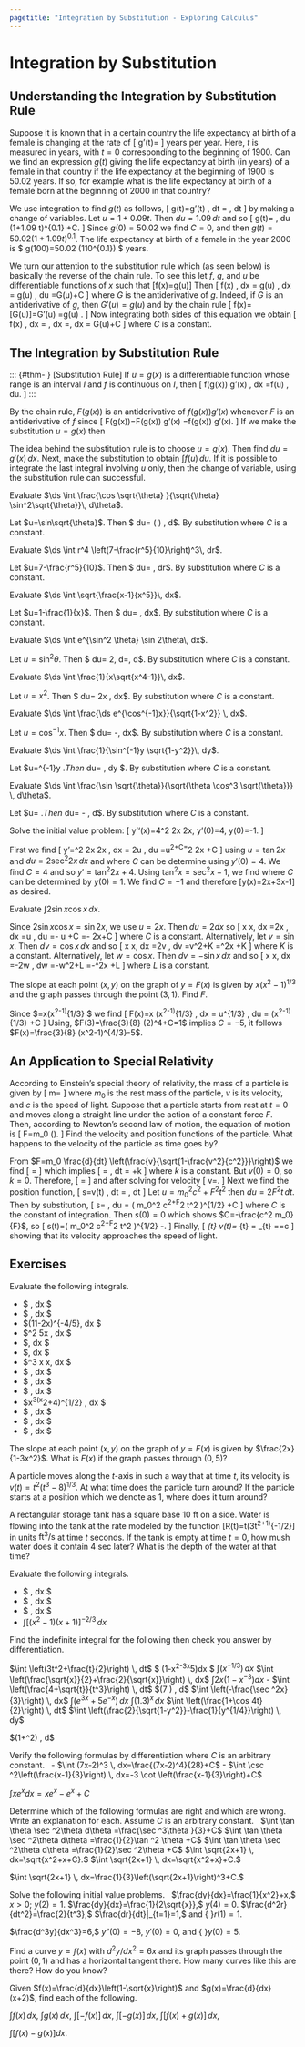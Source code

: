 ```yaml
---
pagetitle: "Integration by Substitution - Exploring Calculus"
---
```

# Integration by Substitution


## Understanding the Integration by Substitution Rule


Suppose it is known that in a certain country the life expectancy at birth of a female is changing at the rate of 
\[
g'(t)=\frac{5.45218}{(1+1.09t)^{0.9}}
\]
years per year. Here, $t$ is measured in years, with $t=0$ corresponding to the beginning of 1900. Can we find an expression $g(t)$ giving the life expectancy at birth (in years) of a female in that country if the life expectancy at the beginning of 1900 is 50.02 years. If so, for example what is the life expectancy at birth of a female born at the beginning of 2000 in that country? 

We use integration to find $g(t)$ as follows,
\[
g(t)=\int g'(t) \, dt = \int \frac{5.45218}{(1+1.09t)^{0.9}} \, dt
\]
by making a change of variables. Let $u=1+0.09 t$. Then $du=1.09 \, dt$ and so 
\[
g(t)=\frac{1}{1.09} \int \frac{5.45218}{u^{0.9}} \, du \approx 50.02 (1+1.09 t)^{0.1} +C.
\]
Since 
$g(0)=50.02$ we find $C=0$, and then $g(t)=50.02(1+1.09 t)^{0.1}$. The life expectancy at birth of a female  in the year 2000 is 
$ g(100)=50.02 \left(110^{0.1}\right) \approx 80.04$ years. 


We turn our attention to the substitution rule which (as seen below) is basically the reverse of the chain rule. To see this  let $f$, $g$, and $u$ be differentiable functions of $x$ such that \[f(x)=g(u)\frac{du}{dx}\] Then 
\[
\int f(x) \, dx = \int g(u) \frac{du}{dx} \, dx = \int g(u) \, du =G(u)+C
\]
where $G$ is the antiderivative of $g$. Indeed, if $G$ is an antiderivative of $g$, then $G'(u)=g(u)$ and  by the chain rule
\[
f(x)=\frac{d}{dx}[G(u)]=G'(u)\frac{du}{dx} =g(u) \frac{du}{dx}.
\]
Now integrating both sides of this equation we obtain
\[
\int f(x) \, dx = \int \left[ g(u) \frac{du}{dx} \right] \, dx =\int \left[ \frac{d}{dx} G(u) \right] \, dx = G(u)+C
\] 
where $C$ is a constant.


## The Integration by Substitution Rule


::: {#thm- } [Substitution Rule]
If $u=g(x)$ is a differentiable function whose range is an interval $I$ and $f$ is continuous on $I$, then 
\[
\int f(g(x)) g'(x) \, dx =\int f(u) \, du.
\]
::: 

::: {.proof }
By the chain rule, $F(g(x))$ is an antiderivative of $f(g(x)) g'(x)$ whenever $F$ is an antiderivative of $f$ since 
\[
\frac{d}{dx} F(g(x))=F(g(x)) g'(x) =f(g(x)) g'(x).
\] 
If we make the substitution $u=g(x)$ then 
\begin{align*}
\int f(g(x)) g'(x) \, dx 
& =\int \frac{d}{dx} F(g(x)) \, dx
=F(g(x))+C =F(u) +C \\
& = \int F'(u)\, du 
= \int f(u) \, du.
\square
\end{align*}
::: 

The idea behind the substitution rule is to choose $u=g(x)$. Then find $du=g'(x) \, dx$. Next, make the substitution to obtain $\int f(u) \, du$. If it is possible to integrate the last integral involving $u$ only, then the change of variable, using the substitution rule can successful. 


::: {#exm- } 
Evaluate $\ds \int \frac{\cos \sqrt{\theta} }{\sqrt{\theta} \sin^2\sqrt{\theta}}\, d\theta$.
::: 

::: {.solution }
Let $u=\sin\sqrt{\theta}$. Then 
$ du=\cos \sqrt{ \theta } \left(\frac{1}{2\sqrt{\theta}} \right) \, d\theta $. By substitution
\begin{align*}
\int \frac{\cos \sqrt{\theta} }{\sqrt{\theta} \sin^2\sqrt{\theta}}\, d\theta
=2\int \frac{1}{u^2} du 
=\frac{-2}{u}+C
% \\ & \qquad \qquad =-\frac{2}{u}+C
=-\frac{2}{\sin \sqrt{\theta}}+C
=-2\csc \sqrt{\theta} +C
\end{align*}
where $C$ is a constant.
::: 


::: {#exm- } 
Evaluate $\ds \int r^4 \left(7-\frac{r^5}{10}\right)^3\, dr$.
::: 

::: {.solution }
Let $u=7-\frac{r^5}{10}$. Then 
$ du= \frac{-r^4}{2}\, dr$.
By substitution
\begin{align*}
\int r^4 \left(7-\frac{r^5}{10}\right)^3\, dr
& = -2\int \left(7-\frac{r^5}{10}\right)^3\left(-\frac{1}{2}r^4\right) \, dr \\
& =-2\left( \frac{x^4}{4}\right)+C=-\frac{1}{2}\left(7-\frac{r^5}{10}\right)^4+C
\end{align*}
where $C$ is a constant.
::: 


::: {#exm- } 
Evaluate $\ds \int \sqrt{\frac{x-1}{x^5}}\, dx$.
::: 
::: {.solution }
Let $u=1-\frac{1}{x}$. Then 
$ du= \frac{1}{x^2}\, dx$.
 By substitution
\begin{align*}
\int \sqrt{\frac{x-1}{x^5}}\, dx
& = \int \sqrt{1-\frac{1}{x}} \left(\frac{1}{x^2}\right) \, dx \\
& =\int \sqrt{u} \, du 
= \frac{u^{3/2}}{3/2}+C
=\frac{2}{3}\left(1-\frac{1}{x}\right)^{3/2}+C
\end{align*}
where $C$ is a constant.
::: 


::: {#exm- } 
Evaluate $\ds \int e^{\sin^2 \theta} \sin 2\theta\, dx$.
::: 

::: {.solution }
Let $u=\sin^2\theta$. Then 
$ du= 2\sin \theta \cos \theta \, d\theta =\sin 2\theta \, d\theta$.
 By substitution
\begin{align*}
\int e^{\sin^2 \theta} \sin 2\theta\, dx
=\int e^u \, du 
=e^u+C
=e^{\sin^2 \theta}+C
\end{align*}
where $C$ is a constant.
::: 


::: {#exm- } 
Evaluate $\ds \int \frac{1}{x\sqrt{x^4-1}}\, dx$.
::: 

::: {.solution }
Let $u=x^2$. Then 
$ du= 2x \, dx$.
 By substitution
\begin{align*}
\int \frac{1}{x\sqrt{x^4-1}}\, dx
& =\int \frac{2x}{2x^2\sqrt{x^4-1}} \, dx
=\int \frac{1}{2u\sqrt{u^2-1}} \, du \\
& =\frac{1}{2}\int\frac{1}{|u| \sqrt{u^2-1}} \, du
=\frac{1}{2}\sec^{-1}u +C
=\frac{1}{2}\sec^{-1}x^2 +C
\end{align*}
where $C$ is a constant.
::: 


::: {#exm- } 
Evaluate $\ds \int \frac{\ds e^{\cos^{-1}x}}{\sqrt{1-x^2}} \, dx$.
::: 

::: {.solution }
Let $u=\cos^{-1}x$. Then 
$ du= -\frac{1}{\sqrt{1-x^2}}\, dx$.
By substitution 
\begin{align*}
\int \frac{e^{\cos^{-1}x}}{\sqrt{1-x^2}} \, dx
=-\int e^u \, du +C
=-e^{\cos^{-1}x}+C
\end{align*}
where $C$ is a constant.
::: 


::: {#exm- } 
Evaluate $\ds \int \frac{1}{\sin^{-1}y \sqrt{1-y^2}}\, dy$.
::: 

::: {.solution }
Let $u=\sin^{-1}y $. Then 
$ du= \frac{1}{\sqrt{1-y^2}}\, dy $.
 By substitution
\begin{align*}
\int \frac{1}{\sin^{-1}y \sqrt{1-y^2}}\, dy
=\int \frac{1}{u}\,du
=\ln |u|+C
=\ln |\sin^{-1} y|+C
\end{align*}
where $C$ is a constant.
::: 


::: {#exm- } 
Evaluate $\ds \int \frac{\sin \sqrt{\theta}}{\sqrt{\theta \cos^3 \sqrt{\theta}}} \, d\theta$.
::: 

::: {.solution }
Let $u=\cos \sqrt{\theta} $. Then 
$ du= -\sin \sqrt{\theta} \frac{1}{2\sqrt{\theta}}\, d\theta $.
By substitution
\begin{align*}
\int \frac{\sin \sqrt{\theta}}{\sqrt{\theta \cos^3 \sqrt{\theta}}} \, d\theta
& = -\int \frac{-2\sin \sqrt{\theta}}{2\sqrt{\theta}\cos^{3/2}\sqrt{\theta}} \, d\theta \\
& =-2\int \frac{1}{u^{3/2}}\, du
=\frac{4}{\sqrt{u}}+C
=\frac{4}{\sqrt{\cos \sqrt{\theta}}}+C
\end{align*}
where $C$ is a constant.
::: 


::: {#exm- } 
Solve the initial value problem:
\[
y''(x)=4\sec^2 2x \tan 2x, \qquad y'(0)=4, \qquad y(0)=-1.
\]
::: 

::: {.solution }
First we find 
\[
y'=\int 4\sec^2 2x \tan 2x \, dx
= \int 2u \, du 
=u^2+C=\tan^2 2x +C
\]
using $u=\tan 2x$ and $du=2\sec^2 2x \, dx$ and where $C$ can be determine using $y'(0)=4$. We find $C=4$ and so $y'=\tan^2 2x+4$.
Using $\tan^2 x=\sec^2 x-1$, we find
\begin{align*}
y& =\int \left(\tan^2 2x +4\right)\, dx
=\int \left(\sec^2 2x +3\right)\, dx \\
& =\int \sec^2 2x \, dx +\int 3\, dx 
= \frac{1}{2} \tan 2x +3x+C
\end{align*}
where $C$ can be determined by $y(0)=1$. We find $C=-1$ and therefore \[y(x)=\frac{1}{2}\tan 2x+3x-1\]
as desired.
::: 


::: {#exm- } 
Evaluate $\int 2 \sin x\cos x \, dx$.
::: 

::: {.solution }
Since $2\sin x \cos x=\sin 2x$, we use $u=2x$. Then $du=2dx$ so
\[
\int 2\sin x \cos x\, dx
=\int \sin 2x \, dx
=\int\frac{1}{2}\sin u \, du 
=-\frac{1}{2} \cos u +C 
=-\frac{1}{2} \cos 2x+C
\]
where $C$ is a constant.
Alternatively, let $v=\sin x$. Then $dv=\cos x\,dx$ and so
\[
\int 2\sin x \cos x\, dx
=2\int v \, dv
=v^2+K
=\sin^2x +K
\]
where $K$ is a constant.
Alternatively, let $w=\cos x$. Then $dv=-\sin x\,dx$ and so
\[
\int 2\sin x \cos x\, dx
=-2\int w \, dw
=-w^2+L
=-\cos^2x +L
\]
where $L$ is a constant.
::: 


::: {#exm- } 
The slope at each point $(x,y)$ on the graph of $y=F(x)$ is given by $x (x^2-1)^{1/3}$ and the graph passes through the point $(3,1)$. Find $F$.
::: 

::: {.solution }
Since $\frac{dy}{dx}=x(x^2-1)^{1/3} $ we find 
\[
F(x)=\int x (x^2-1)^{1/3} \, dx
=\frac{1}{2} \int u^{1/3} \, du =\frac{1}{2}\cdot  \frac{3}{4} (x^2-1)^{1/3} +C
\]
Using, $F(3)=\frac{3}{8} (2)^4+C=1$ implies $C=-5$, it follows $F(x)=\frac{3}{8} (x^2-1)^{4/3}-5$.
::: 


## An Application to Special Relativity

::: {#exm- } 
According to Einstein's special theory of relativity, the mass of a particle is given by 
\[
m=\frac{m_0}{\sqrt{\displaystyle 1-\frac{v^2}{c^2}}}
\]
where $m_0$ is the rest mass of the particle, $v$ is its velocity, and $c$ is the speed of light. Suppose that a particle starts from rest at $t=0$ and moves along a straight line under the action of a constant force $F$. Then, according to Newton's second law of motion, the equation of motion is 
\[
F=m_0 \frac{d}{dt} \left(\frac{v}{\sqrt{1-\frac{v^2}{c^2}}}\right).
\]
Find the velocity and position functions of the particle. What happens to the velocity of the particle as time goes by?
::: 

::: {.solution }
From $F=m_0 \frac{d}{dt} \left(\frac{v}{\sqrt{1-\frac{v^2}{c^2}}}\right)$ we find 
\[
\frac{d}{dt} \left[\frac{v}{\sqrt{1-\frac{v^2}{c^2}}}\right]=\frac{F}{m_0}
\]
which implies
\[
\frac{v}{\sqrt{1-\frac{v^2}{c^2}}}=\int \frac{F}{m_0} \, dt = \frac{F t}{m_0}+k
\]
where $k$ is a constant. But $v(0)=0$, so $k=0$. Therefore, 
\[
\frac{v}{\sqrt{1-\frac{v^2}{c^2}}} = \frac{Ft}{m_0}
\]
and after solving for velocity
\[
v=\frac{c F t}{\sqrt{m_0^2 c^2+F^2 t^2}}.
\]
Next we find the position function, 
\[
s=\int v(t) \, dt =\int \frac{c F t}{\sqrt{m_0^2 c^2+F^2 t^2}} \, dt
\]
Let $u=m_0^2 c^2+F^2 t^2$ then $du = 2 F^2 t \, dt$. Then by substitution, 
\[
s=\frac{c F}{2F^2} \int \frac{1}{u^{1/2}} \, du
= \frac{c}{F} \left( m_0^2 c^2+F^2 t^2 \right)^{1/2} +C
\]
where $C$ is the constant of integration. Then $s(0)=0$ which shows 
$C=-\frac{c^2 m_0}{F}$, so 
\[
s(t)=\frac{c}{F}\left( m_0^2 c^2+F^2 t^2 \right)^{1/2} -\frac{c^2 m_0}{F}. 
\]
Finally,
\[
\lim_{t\to \infty } v(t)= \lim_{t\to \infty } \frac{c F t}{\sqrt{m_0^2+F^2 t^2}}
= \lim_{t\to \infty } \frac{c F}{\sqrt{\frac{m_0^2 c^2}{t^2}+F^2}}
=\frac{c F}{F}=c
\]
showing that its velocity approaches the speed of light.
::: 


## Exercises


::: {#exr- } 
Evaluate the following integrals. 
 
- $\int \frac{\ln x}{x} \, dx $
- $\int \sqrt{3x-5} \, dx $
- $\int (11-2x)^{-4/5}\, dx $
- $\int \csc^2 5x \, dx $
- $\int \cot \left[ \ln (x^2+1)\right] \frac{2x}{x^2+1}\, dx $
- $\int \frac{6x-9}{(x^2-3x+5)^3}\, dx $
- $\int \sin^3 x \cos x\, dx $
- $\int \frac{x^2}{x^3+1} \, dx $
- $\int \frac{4x}{2x+1} \, dx $
- $\int \frac{e^{\sqrt[3]{x}} }{x^{2/3}} \, dx $
- $\int x^3(x^2+4)^{1/2} \, dx $
- $\int \frac{\ln (x+1)}{x+1} \, dx $
- $\int \frac{1}{x^{2/3} (\sqrt[3]{x} +1)} \, dx $
- $\int \frac{e^{\sqrt{x}}}{ \sqrt{x} (e^{\sqrt{x}} +1) } \, dx $
 
::: 

::: {#exr- } 
The slope at each point $(x,y)$ on the graph of $y=F(x)$ is given by $\frac{2x}{1-3x^2}$. What is $F(x)$ if the graph passes through $(0,5)$?
::: 

::: {#exr- } 
A particle moves along the $t$-axis in such a way that at time $t$, its velocity is $v(t)=t^2(t^3-8)^{1/3}$. At what time does the particle turn around? If the particle starts at a position which we denote as 1, where does it turn around?
::: 

::: {#exr- } 
A rectangular storage tank has a square base 10 ft on a side. Water is flowing into the tank at the rate modeled by the function \[R(t)=t(3t^2+1)^{-1/2}\] in units $\text{ft}^3/\text{s}$ at time $t$ seconds. If the tank is empty at time $t=0$, how mush water does it contain 4 sec later? What is the depth of the water at that time?
::: 

::: {#exr- } 
Evaluate the following integrals. 
 
- $\int \frac{1}{(x+1)\sqrt{(x+1)^2}-9} \, dx $
- $\int \frac{1}{x\left[9+(\ln x)^2 \right] } \, dx  $
- $\int \frac{\sqrt{a^2-x^2}}{x^4} \, dx $
- $\int \left[ (x^2-1)(x+1)\right]^{-2/3} \, dx$
 
::: 

::: {#exr- } 
Find the indefinite integral for the following then check you answer by differentiation.
 
\item 
$\int \left(3t^2+\frac{t}{2}\right) \, dt$ 
\item 
$ \int \left(1-x^2-3x^5\right)dx  $
\item 
$\int \left(x^{-1/3}\right) \, dx$
\item  
$\int \left(\frac{\sqrt{x}}{2}+\frac{2}{\sqrt{x}}\right) \, dx$ 
\item  
$\int 2x\left(1-x^{-3}\right)dx$
- $\int \left(\frac{4+\sqrt{t}}{t^3}\right) \, dt$ 
\item 
$\int \left(7 \sin  \frac{\theta }{3}\right) \, d\theta $ 
\item 
$\int \left(-\frac{\sec  ^2x}{3}\right) \, dx$ 
\item 
$\int \left(e^{3x}+5e^{-x}\right) \, dx$
\item 
$\int (1.3)^x \, dx$
\item 
$\int \left(\frac{1+\cos  4t}{2}\right) \, dt$ 
\item 
$\int \left(\frac{2}{\sqrt{1-y^2}}-\frac{1}{y^{1/4}}\right) \, dy$ 
\item 
$\int \left(1+\tan ^2\theta \right) \, d\theta $ 
 
::: 

::: {#exr- } 
Verify the following formulas by differentiation where $C$ is an arbitrary constant. 
\ 
- $\int (7x-2)^3 \, dx=\frac{(7x-2)^4}{28}+C$ 
- $\int \csc ^2\left(\frac{x-1}{3}\right) \, dx=-3 \cot \left(\frac{x-1}{3}\right)+C$ 
\item 
$\int x e^xdx=x e^x-e^x+C$ 
 
::: 

::: {#exr- } 
Determine which of the following formulas are right and which are wrong. Write an explanation for each. Assume $C$ is an arbitrary constant.
\ 
\item $\int  \tan  \theta  \sec ^2\theta d\theta =\frac{\sec ^3\theta }{3}+C$
\item $\int \tan  \theta  \sec ^2\theta d\theta =\frac{1}{2}\tan ^2 \theta +C$
\item $\int \tan  \theta  \sec ^2\theta d\theta =\frac{1}{2}\sec ^2\theta +C$
\item $\int \sqrt{2x+1} \, dx=\sqrt{x^2+x+C}.$
\item $\int \sqrt{2x+1} \, dx=\sqrt{x^2+x}+C.$
\item $\int \sqrt{2x+1} \, dx=\frac{1}{3}\left(\sqrt{2x+1}\right)^3+C.$
 
::: 

::: {#exr- } 
Solve the following initial value problems. 
\ 
\item $\frac{dy}{dx}=\frac{1}{x^2}+x,$ $x>0;$ $y(2)=1.$
\item $\frac{dy}{dx}=\frac{1}{2\sqrt{x}},$ $y(4)=0.$
\item $\frac{d^2r}{dt^2}=\frac{2}{t^3},$ $\frac{dr}{dt}|_{t=1}=1,$ and { }$r(1)=1.$ 
\item $\frac{d^3y}{dx^3}=6,$ $y\text{''}(0)=-8,$ $y'(0)=0,$ and { }$y(0)=5.$ 
 
::: 

::: {#exr- } 
Find a curve $y=f(x)$ with $d^2y/dx^2=6x$ and its graph passes through the point $(0,1)$ and has a horizontal tangent there. How many curves like this are there? How do you know?
::: 

::: {#exr- } 
Given $f(x)=\frac{d}{dx}\left(1-\sqrt{x}\right)$ and $g(x)=\frac{d}{dx}(x+2)$, find each of the following.
 
\item $\int f(x) \, dx,$ 
\item $\int g(x) \, dx,$ 
\item $\int [-f(x)] \, dx,$ 
\item $\int [-g(x)] \, dx,$ 
\item $\int [f(x)+g(x)] \, dx,$
\item $\int [f(x)-g(x)]dx.$ 
 
::: 





